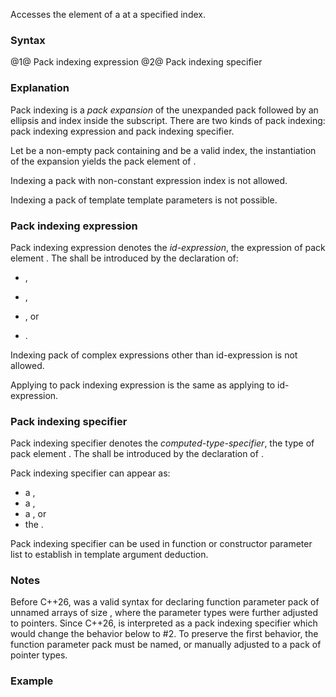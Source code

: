{{title|Pack indexing {{mark since c++26}}}}
{{cpp/language/declarations/expressions/templates/navbar}}

Accesses the element of a {{rlp|pack}} at a specified index.

===Syntax===
{{sdsc begin}}
{{sdsc|num=1|{{spar|id-expression}} {{ttb|...[}} {{spar|expression}} {{ttb|]}}}}
{{sdsc|num=2|{{spar|typedef-name}} {{ttb|...[}} {{spar|expression}} {{ttb|]}}}}
{{sdsc end}}

@1@ Pack indexing expression
@2@ Pack indexing specifier

{{par begin}}
{{par|{{spar|typedef-name}}|an [[cpp/language/identifiers|identifier]] or a [[cpp/language/templates#template-id|simple-template-id]] that names a pack}}
{{par|{{spar|id-expression}}|an [[cpp/language/expressions#Primary expressions|id-expression]] that names a pack}}
{{par|{{spar|expression}}|a {{rlp|constant expression|converted constant expression}} {{c|I}} of type {{c/core|std::size_t}} designated as index where {{c|I}} is within the range {{range plain|0|sizeof...(P)}} for some pack {{c|P}} in pack indexing}}
{{par end}}

===Explanation===
Pack indexing is a ''pack expansion'' of the unexpanded pack followed by an ellipsis and index inside the subscript. There are two kinds of pack indexing: pack indexing expression and pack indexing specifier.

Let {{tt|P}} be a non-empty pack containing {{tt|P{{sub|0}}, P{{sub|1}}, ..., P{{sub|n-1}}}} and {{tt|I}} be a valid index, the instantiation of the expansion {{tt|P...[I]}} yields the pack element {{tt|P{{sub|I}}}} of {{tt|P}}.

Indexing a pack with non-constant expression index {{tt|I}} is not allowed.
{{source|1=
int runtime_idx();

void bar(auto... args)
{
    auto a = args...[0];
    const int n = 1;
    auto b = args...[n];
    int m = 2;
    auto c = args...[m]; // error: 'm' is not a constant expression
    auto d = args...[runtime_idx()]; // error: 'runtime_idx()' is not a constant expression
}
}}

Indexing a pack of template template parameters is not possible. 
{{source|1=
template &lt;template &lt;typename...&gt; typename... Temps&gt;
using A = Temps...[0]&lt;&gt;; // error: 'Temps' is a pack of template template parameters

template &lt;template &lt;typename...&gt; typename... Temps&gt;
using B = Temps&lt;&gt;...[0]; // error: 'Temps&lt;&gt;' doesn't denote pack name 
                         // although it is a simple-template-id
}}

===Pack indexing expression===
{{sdsc begin}}
{{sdsc|{{spar|id-expression}} {{ttb|...[}} {{spar|expression}} {{ttb|]}}}}
{{sdsc end}}

Pack indexing expression denotes the ''id-expression'', the expression of pack element {{tt|P{{sub|I}}}}. The {{spar|id-expression}} shall be introduced by the declaration of:
* {{rlp|pack|non-type template parameter pack}}, 
* {{rlp|pack|function parameter pack}},
* {{rlp|lambda#Lambda capture|lambda init-capture pack}}, or
* {{rlp|structured_binding|structured binding pack}}.

{{source|1=
template &lt;std::size_t I, typename... Ts&gt;
constexpr auto element_at(Ts... args)
{
    // 'args' introduced in function parameter pack declaration
    return args...[I];
}

static_assert(element_at&lt;0&gt;(3, 5, 9) == 3);
static_assert(element_at&lt;2&gt;(3, 5, 9) == 9);
static_assert(element_at&lt;3&gt;(3, 5, 9) == 4); // error:  out of bounds
static_assert(element_at&lt;0&gt;() == 1); // error: out of bounds, empty pack

template &lt;std::size_t I, typename Tup&gt;
constexpr auto structured_binding_element_at(Tup tup)
{
    auto [...elems] = tup;
    // 'elems' introduced in structured binding pack declaration
    return elems...[I];
}

struct A { bool a; int b; };

static_assert(structured_binding_element_at&lt;0&gt;(A {true, 4}) == true);
static_assert(structured_binding_element_at&lt;1&gt;(A {true, 4}) == 4);

// 'Vals' introduced in non-type template parameter pack declaration
template &lt;std::size_t I, std::size_t... Vals&gt;
constexpr std::size_t double_at = Vals...[I] * 2; // OK

template &lt;std::size_t I, typename... Args&gt;
constexpr auto foo(Args... args)
{
    return [...members = args](Args...[I] op)
    {
        // 'members' introduced in lambda init-capture pack
        return members...[I] + op;
    };
}

static_assert(foo&lt;0&gt;(4, "Hello", true)(5) == 9);
static_assert(foo&lt;1&gt;(3, std::string("C++"))("26") == "C++26");
}}

Indexing pack of complex expressions other than id-expression is not allowed.
{{source|1=
template &lt;std::size_t I, auto... Vals&gt;
constexpr auto identity_at = (Vals)...[I]; // error
// use 'Vals...[I]' instead

template &lt;std::size_t I, std::size_t... Vals&gt;
constexpr std::size_t triple_at = (Vals * 3)...[I]; // error
// use 'Vals...[I] * 3' instead

template &lt;std::size_t I, typename... Args&gt;
constexpr decltype(auto) get(Args&amp;&amp;... args) noexcept
{
    return std::forward&lt;Args&gt;(args)...[I]; // error
    // use 'std::forward&lt;Args...[I]&gt;(args...[I])' instead
}
}}

Applying {{rlpt|decltype}} to pack indexing expression is the same as applying {{rlpt|decltype}} to id-expression.

{{source|1=
void f() 
{
    [](auto... args)
    {
        using T0 = decltype(args...[0]);   // 'T0' is 'double'
        using T1 = decltype((args...[0])); // 'T1' is 'double&amp;'
    }(3.14);
}
}}

===Pack indexing specifier===
{{sdsc begin}}
{{sdsc|{{spar|typedef-name}} {{ttb|...[}} {{spar|expression}} {{ttb|]}}}}
{{sdsc end}}

Pack indexing specifier denotes the ''computed-type-specifier'', the type of pack element {{tt|P{{sub|I}}}}. The {{spar|typedef-name}} shall be introduced by the declaration of {{rlp|pack|type template parameter pack}}.

{{source|1=
template &lt;typename... Ts&gt;
using last_type_t = Ts...[sizeof...(Ts) - 1];

static_assert(std::is_same_v&lt;last_type_t&lt;&gt;, int&gt;); // error: out of bounds
static_assert(std::is_same_v&lt;last_type_t&lt;int&gt;, int&gt;);
static_assert(std::is_same_v&lt;last_type_t&lt;bool, char&gt;, char&gt;);
static_assert(std::is_same_v&lt;last_type_t&lt;float, int, bool*&gt;, bool*&gt;);
}}

Pack indexing specifier can appear as:
* a {{rlp|declarations#Specifiers|simple type specifier}},
* a {{rlp|derived class|base class specifier}},
* a {{rlp|identifiers#Qualified identifiers|nested name specifier}}, or
* the {{rlp|identifiers#Unqualified identifiers|type of an explicit destructor call}}.

Pack indexing specifier can be used in function or constructor parameter list to establish {{rlpsd|template argument deduction#Non-deduced contexts}} in template argument deduction.

{{source|1=
template &lt;typename...&gt;
struct type_seq {};

template &lt;typename... Ts&gt;
auto f(Ts...[0] arg, type_seq&lt;Ts...&gt;)
{
    return arg;
}

// OK: "Hello" is implicitly converted to 'std::string_view'
std::same_as&lt;std::string_view&gt; auto a = f("Hello", type_seq&lt;std::string_view&gt;{});

// Error: "Ok" is not convertible to 'int'
std::same_as&lt;int&gt; auto b = f("Ok", type_seq&lt;int, const char*&gt;{});
}}

===Notes===
Before C++26, {{c|Ts...[N]}} was a valid syntax for declaring function parameter pack of unnamed arrays of size {{c|N}}, where the parameter types were further adjusted to pointers. Since C++26, {{c|Ts...[1]}} is interpreted as a pack indexing specifier which would change the behavior below to #2. To preserve the first behavior, the function parameter pack must be named, or manually adjusted to a pack of pointer types.

{{source|1=
template &lt;typename... Ts&gt;
void f(Ts... [1]);

template &lt;typename... Ts&gt;
void g(Ts... args[1]);

template &lt;typename... Ts&gt;
void h(Ts*...); // clearer but more permissive: Ts... can contain cv void or function types

void foo() 
{
    f&lt;char, bool&gt;(nullptr, nullptr);
    // behavior #1 (before C++26):
    //  calls void 'f&lt;char, bool&gt;(char*, bool*)' (aka 'f&lt;char, bool&gt;(char[1], bool[1])')
    // behavior #2 (since C++26): 
    //  error: supposedly called 'void f&lt;char, bool&gt;(bool)'
    //  but provided with 2 arguments instead of 1

    g&lt;char, bool&gt;(nullptr, nullptr);
    // calls 'g&lt;char, bool&gt;(char*, bool*)' (aka 'g&lt;char, bool&gt;(char[1], bool[1])')

    h&lt;char, bool&gt;(nullptr, nullptr);
    // calls 'h&lt;char, bool&gt;(char*, bool*)'
}
}}

{{feature test macro|std=C++26|value=202311L|__cpp_pack_indexing|[[#top|Pack indexing]]}}

===Example===
{{example|code=
#include &lt;tuple&gt;

template &lt;std::size_t... Indices, typename Decomposable&gt;
constexpr auto splice(Decomposable d)
{
    auto [...elems] = d;
    return std::make_tuple(elems...[Indices]...);
}

struct Point
{
    int x;
    int y;
    int z;
};

int main() 
{
    constexpr Point p { .x = 1, .y = 4, .z = 3 };
    static_assert(splice&lt;2, 1, 0&gt;(p) == std::make_tuple(3, 4, 1));
    static_assert(splice&lt;1, 1, 0, 0&gt;(p) == std::make_tuple(4, 4, 1, 1));
}
}}

{{langlinks|de|es|fr|it|ja|pt|ru|zh}}
